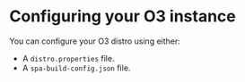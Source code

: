 # Configuring your O3 instance

You can configure your O3 distro using either:

- A `distro.properties` file.
- A `spa-build-config.json` file.
